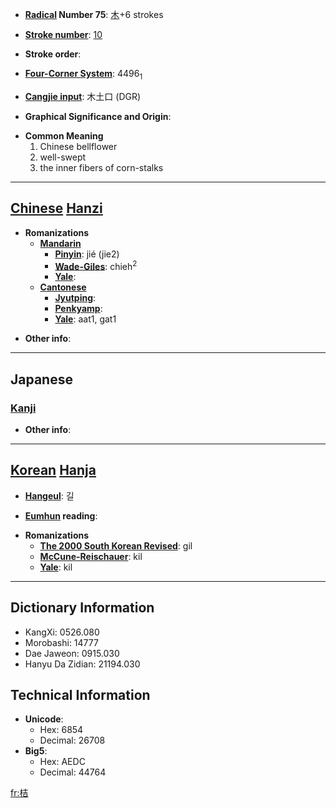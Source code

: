 * '''[[Wiktionary:Chinese radical index| Radical]] Number 75''': [[Wiktionary:Chinese radical index 木|木]]+6 strokes

* '''[[Wiktionary:Chinese total strokes index|Stroke number]]''': [[Wiktionary:Chinese total strokes index 10|10]]

* '''Stroke order''': 

* '''[[Wiktionary:Chinese four corner index|Four-Corner System]]''': 4496<sub>1</sub>

* '''[[Wiktionary:Chinese Cangjie index|Cangjie input]]''': 木土口 (DGR)

* '''Graphical Significance and Origin''': 

* '''Common Meaning'''
*#Chinese bellflower
*# well-swept
*# the inner fibers of corn-stalks


----

== [[Chinese]] [[Hanzi]] ==

* '''Romanizations'''
** '''[[Mandarin]]'''
*** '''[[Pinyin]]''': jié (jie2)
*** '''[[Wade-Giles]]''': chieh<sup>2</sup>
*** '''[[Yale]]''': 
** '''[[Cantonese]]'''
*** '''[[Jyutping]]''':
*** '''[[Penkyamp]]''': 
*** '''[[Yale]]''': aat1, gat1

* '''Other info''': 

----

==Japanese==
===[[Kanji]]===
{{kanji|on readings=[[きつ]] (kitsu), [[けつ]] (ketsu)|kun readings=[[はねつるべ]] (hanetsurube)}}

* '''Other info''':  

----

== [[Korean]] [[Hanja]] ==

* '''[[Hangeul]]''': 길

* '''[[Eumhun]] reading''': 

* '''Romanizations'''
** '''[[The 2000 South Korean Revised Romanization|The 2000 South Korean Revised]]''': gil
** '''[[McCune-Reischauer]]''': kil
** '''[[Yale]]''': kil

----

== Dictionary Information ==

* KangXi: 0526.080
* Morobashi: 14777
* Dae Jaweon: 0915.030
* Hanyu Da Zidian: 21194.030

== Technical Information ==

* '''Unicode''':
** Hex: 6854
** Decimal: 26708
* '''Big5''':
** Hex: AEDC
** Decimal: 44764

[[fr:桔]]